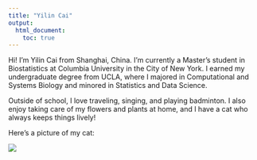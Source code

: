 ```yaml
---
title: "Yilin Cai"
output: 
  html_document:
    toc: true
---
```


Hi! I’m Yilin Cai from Shanghai, China. I’m currently a Master’s student in Biostatistics at Columbia University in the City of New York. I earned my undergraduate degree from UCLA, where I majored in Computational and Systems Biology and minored in Statistics and Data Science.

Outside of school, I love traveling, singing, and playing badminton. I also enjoy taking care of my flowers and plants at home, and I have a cat who always keeps things lively!

Here's a picture of my cat:

![](cat.jpg)
